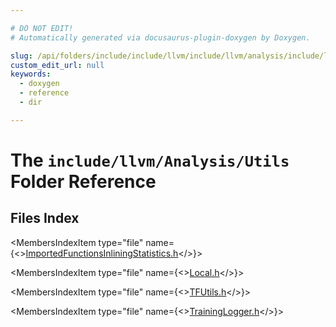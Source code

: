 ```yaml
---

# DO NOT EDIT!
# Automatically generated via docusaurus-plugin-doxygen by Doxygen.

slug: /api/folders/include/include/llvm/include/llvm/analysis/include/llvm/analysis/utils
custom_edit_url: null
keywords:
  - doxygen
  - reference
  - dir

---
```





# The `include/llvm/Analysis/Utils` Folder Reference

<DoxygenPage pluginConfig={pluginConfig}>



## Files Index

<MembersIndex>

<MembersIndexItem
  type="file"
  name={<><a href="/docs/api/files/include/include/llvm/include/llvm/analysis/include/llvm/analysis/utils/importedfunctionsinliningstatistics-h">ImportedFunctionsInliningStatistics.h</a></>}>
</MembersIndexItem>

<MembersIndexItem
  type="file"
  name={<><a href="/docs/api/files/include/include/llvm/include/llvm/analysis/include/llvm/analysis/utils/local-h">Local.h</a></>}>
</MembersIndexItem>

<MembersIndexItem
  type="file"
  name={<><a href="/docs/api/files/include/include/llvm/include/llvm/analysis/include/llvm/analysis/utils/tfutils-h">TFUtils.h</a></>}>
</MembersIndexItem>

<MembersIndexItem
  type="file"
  name={<><a href="/docs/api/files/include/include/llvm/include/llvm/analysis/include/llvm/analysis/utils/traininglogger-h">TrainingLogger.h</a></>}>
</MembersIndexItem>

</MembersIndex>


</DoxygenPage>
